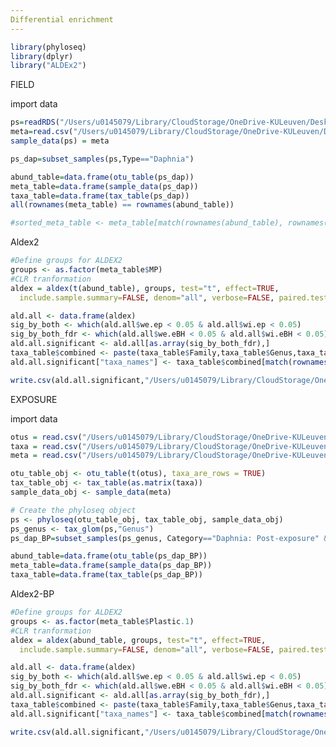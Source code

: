 ```yaml
---
Differential enrichment
---
```

```r
library(phyloseq)
library(dplyr)
library("ALDEx2")
```

FIELD

import data
```r
ps=readRDS("/Users/u0145079/Library/CloudStorage/OneDrive-KULeuven/Desktop/PlasticDaphnia/Field/Miseq/output/dada2/new/ps_raw")
meta=read.csv("/Users/u0145079/Library/CloudStorage/OneDrive-KULeuven/Desktop/PlasticDaphnia/Field/Miseq/metadata/metadata-basic.csv",row.names=1)
sample_data(ps) = meta

ps_dap=subset_samples(ps,Type=="Daphnia")

abund_table=data.frame(otu_table(ps_dap))
meta_table=data.frame(sample_data(ps_dap))
taxa_table=data.frame(tax_table(ps_dap))
all(rownames(meta_table) == rownames(abund_table))

#sorted_meta_table <- meta_table[match(rownames(abund_table), rownames(meta_table)), ]
```

Aldex2
```r
#Define groups for ALDEX2
groups <- as.factor(meta_table$MP)
#CLR tranformation
aldex = aldex(t(abund_table), groups, test="t", effect=TRUE, 
  include.sample.summary=FALSE, denom="all", verbose=FALSE, paired.test=FALSE, gamma=NULL)

ald.all <- data.frame(aldex)
sig_by_both <- which(ald.all$we.ep < 0.05 & ald.all$wi.ep < 0.05) 
sig_by_both_fdr <- which(ald.all$we.eBH < 0.05 & ald.all$wi.eBH < 0.05)
ald.all.significant <- ald.all[as.array(sig_by_both_fdr),]
taxa_table$combined <- paste(taxa_table$Family,taxa_table$Genus,taxa_table$Species, sep=" " )
ald.all.significant["taxa_names"] <- taxa_table$combined[match(rownames(ald.all.significant), rownames(taxa_table))]

write.csv(ald.all.significant,"/Users/u0145079/Library/CloudStorage/OneDrive-KULeuven/Desktop/PlasticDaphnia/Publication/tables/Field miseq/FIELD-HighVSLow-diff-abundance.csv")

```

EXPOSURE

import data
```r
otus = read.csv("/Users/u0145079/Library/CloudStorage/OneDrive-KULeuven/Desktop/PlasticDaphnia/Exposure-Niki/tables/SILVA/otus_clean.csv",row.names=1)
taxa = read.csv("/Users/u0145079/Library/CloudStorage/OneDrive-KULeuven/Desktop/PlasticDaphnia/Exposure-Niki/tables/SILVA/tax_clean.csv",row.names=1)
meta = read.csv("/Users/u0145079/Library/CloudStorage/OneDrive-KULeuven/Desktop/PlasticDaphnia/Exposure-Niki/tables/meta-edited.csv", row.names=1)

otu_table_obj <- otu_table(t(otus), taxa_are_rows = TRUE)
tax_table_obj <- tax_table(as.matrix(taxa))
sample_data_obj <- sample_data(meta)

# Create the phyloseq object
ps <- phyloseq(otu_table_obj, tax_table_obj, sample_data_obj)
ps_genus <- tax_glom(ps,"Genus")
ps_dap_BP=subset_samples(ps_genus, Category=="Daphnia: Post-exposure" & Plastic == "PET" & Pond == "DG" | Category=="Daphnia: Post-exposure" & Pond == "DG" & Plastic == "C")

abund_table=data.frame(otu_table(ps_dap_BP))
meta_table=data.frame(sample_data(ps_dap_BP))
taxa_table=data.frame(tax_table(ps_dap_BP))

```
Aldex2-BP
```r
#Define groups for ALDEX2
groups <- as.factor(meta_table$Plastic.1)
#CLR tranformation
aldex = aldex(abund_table, groups, test="t", effect=TRUE, 
  include.sample.summary=FALSE, denom="all", verbose=FALSE, paired.test=FALSE, gamma=NULL)

ald.all <- data.frame(aldex)
sig_by_both <- which(ald.all$we.ep < 0.05 & ald.all$wi.ep < 0.05) 
sig_by_both_fdr <- which(ald.all$we.eBH < 0.05 & ald.all$wi.eBH < 0.05)
ald.all.significant <- ald.all[as.array(sig_by_both_fdr),]
taxa_table$combined <- paste(taxa_table$Family,taxa_table$Genus,taxa_table$Species, sep=" " )
ald.all.significant["taxa_names"] <- taxa_table$combined[match(rownames(ald.all.significant), rownames(taxa_table))]

write.csv(ald.all.significant,"/Users/u0145079/Library/CloudStorage/OneDrive-KULeuven/Desktop/PlasticDaphnia/Publication/tables/Exposure_exp/PLA-HighVSLow-diff-abundance-BP.csv")

```


